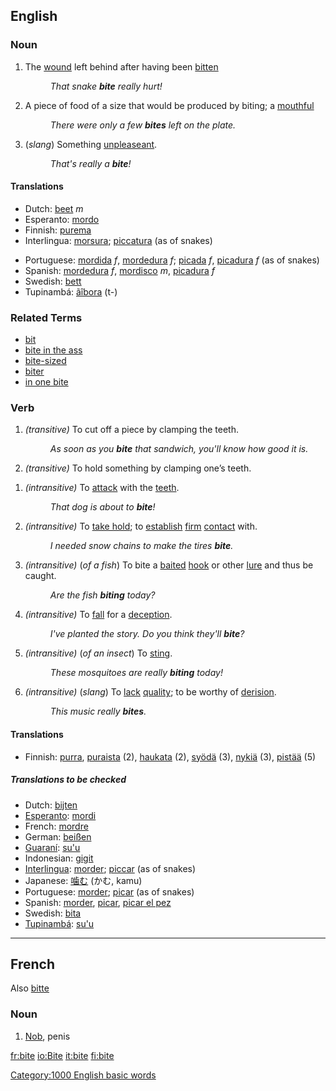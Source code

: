 ==English==

=== Noun ===
{{sb|'''bite'''
*AHD: bīt
*IPA: /baɪt/
*SAMPA: /<tt>baIt</tt>/
*Homophones: [[bight]], [[byte]]
*Rhymes: [[Rhymes:English:-aɪt|-aɪt]]|'''[[bites]]'''
:<br>
:/baɪtz/}}

# The [[wound]] left behind after having been [[bitten]]
#: ''That snake '''bite''' really hurt!''
# A piece of food of a size that would be produced by biting; a [[mouthful]]
#: ''There were only a few '''bites''' left on the plate.''
# (''slang'') Something [[unpleaseant]].
#: ''That's really a '''bite'''!''

==== Translations ====
{{top}}
*Dutch: [[beet]] ''m''
*Esperanto: [[mordo]]
*Finnish: [[purema]]
*Interlingua: [[morsura]]; [[piccatura]] (as of snakes)
{{mid}}
*Portuguese: [[mordida]] ''f'', [[mordedura]] ''f''; [[picada]] ''f'', [[picadura]] ''f'' (as of snakes)
*Spanish: [[mordedura]] ''f'', [[mordisco]] ''m'', [[picadura]] ''f''
*Swedish: [[bett]]
*Tupinambá: [[ãîbora]] (t-)
{{bottom}}

===Related Terms===
*[[bit]]
*[[bite in the ass]]
*[[bite-sized]]
*[[biter]]
*[[in one bite]]

===Verb===
{{irregverb|'''to bite'''
*AHD: bīt
*IPA: /baɪt/
*SAMPA: /<tt>baIt</tt>/
*Homophones: [[bight]], [[byte]]
*Rhymes: [[Rhymes:English:-aɪt|-aɪt]]|'''[[bites]]'''
:<br>
:/baɪtz/|'''[[bit]]'''
:<br>
:/bɪt/|'''[[bit]] '''or''' [[bitten]]'''
:<br>
:/bɪt/ - /ˈbɪtn/|'''[[biting]]'''
:<br>
/ˈbaɪtɪŋ/}}

#''(transitive)'' To cut off a piece by clamping the teeth.
#: ''As soon as you '''bite''' that sandwich, you'll know how good it is.''
#''(transitive)'' To hold something by clamping one’s teeth.

#''(intransitive)'' To [[attack]] with the [[teeth]].
#: ''That dog is about to '''bite'''!''
#''(intransitive)'' To [[take hold]]; to [[establish]] [[firm]] [[contact]] with.
#: ''I needed snow chains to make the tires '''bite'''.''
#''(intransitive)'' (''of a fish'') To bite a [[bait]]ed [[hook]] or other [[lure]] and thus be caught.
#: ''Are the fish '''biting''' today?''
#''(intransitive)'' To [[fall]] for a [[deception]].
#: ''I've planted the story.  Do you think they'll '''bite'''?''
#''(intransitive)'' (''of an insect'') To [[sting]].
#: ''These mosquitoes are really '''biting''' today!''
#''(intransitive)'' (''slang'') To [[lack]] [[quality]]; to be worthy of [[derision]].
#: ''This music really '''bites'''.''

====Translations====
*Finnish: [[purra]], [[puraista]] (2), [[haukata]] (2), [[syödä]] (3), [[nykiä]] (3), [[pistää]] (5)

=====Translations to be checked=====
{{checktrans}}
*Dutch: [[bijten]]
*[[Esperanto]]: [[mordi]]
*French: [[mordre]]
*German: [[beißen]]
*[[Guaraní]]: [[su'u]]
*Indonesian: [[gigit]]
*[[Interlingua]]: [[morder]]; [[piccar]] (as of snakes)
*Japanese: [[噛む]] (かむ, kamu)
*Portuguese: [[morder]]; [[picar]] (as of snakes)
*Spanish: [[morder]], [[picar]], [[picar el pez]]
*Swedish: [[bita]]
*[[Tupinambá]]: [[su'u]]

----

==French==
Also [[bitte]]
===Noun===
# {{frslang}} [[Nob]], penis[[Category:1000 English basic words]]

[[fr:bite]]
[[io:Bite]]
[[it:bite]]
[[fi:bite]]